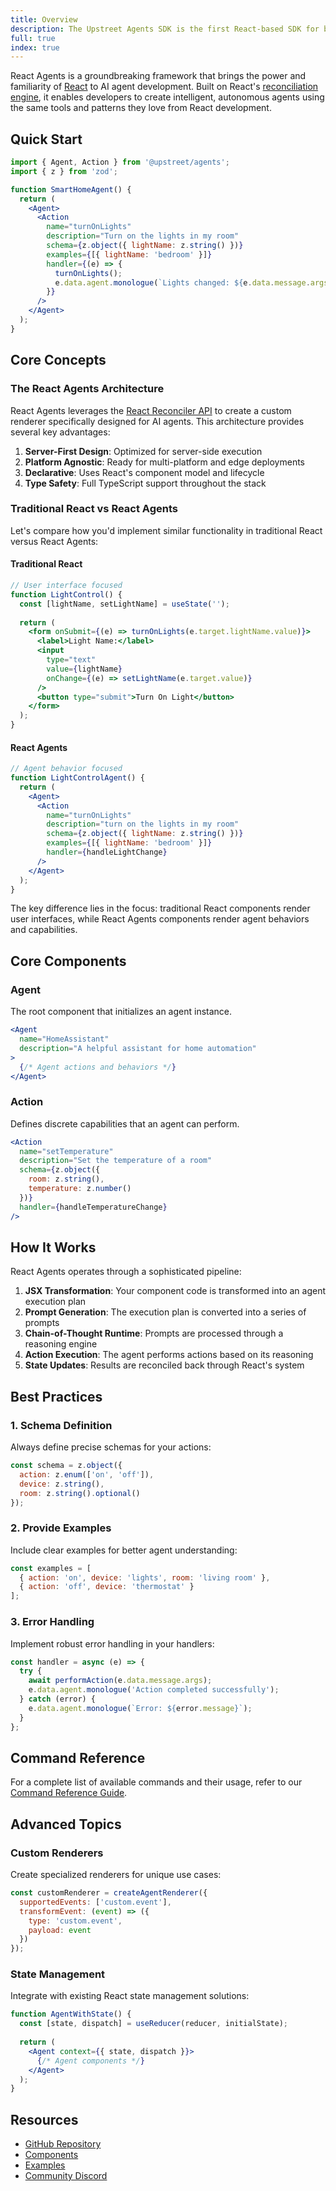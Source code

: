 ```yaml
---
title: Overview
description: The Upstreet Agents SDK is the first React-based SDK for building and deploying headless AI agents, locally and in the cloud.
full: true
index: true
---
```

 

<InlineTOC items={toc} />

React Agents is a groundbreaking framework that brings the power and familiarity of [React](https://react.dev) to AI agent development. Built on React's [reconciliation engine](https://github.com/facebook/react/blob/main/packages/react-reconciler/README.md), it enables developers to create intelligent, autonomous agents using the same tools and patterns they love from React development.

## Quick Start

```jsx
import { Agent, Action } from '@upstreet/agents';
import { z } from 'zod';

function SmartHomeAgent() {
  return (
    <Agent>
      <Action
        name="turnOnLights"
        description="Turn on the lights in my room"
        schema={z.object({ lightName: z.string() })}
        examples={[{ lightName: 'bedroom' }]}
        handler={(e) => {
          turnOnLights();
          e.data.agent.monologue(`Lights changed: ${e.data.message.args.lightName}`);
        }}
      />
    </Agent>
  );
}
```

## Core Concepts

### The React Agents Architecture

React Agents leverages the [React Reconciler API](https://github.com/facebook/react/blob/main/packages/react-reconciler/README.md) to create a custom renderer specifically designed for AI agents. This architecture provides several key advantages:

1. **Server-First Design**: Optimized for server-side execution
2. **Platform Agnostic**: Ready for multi-platform and edge deployments
3. **Declarative**: Uses React's component model and lifecycle
4. **Type Safety**: Full TypeScript support throughout the stack

### Traditional React vs React Agents

Let's compare how you'd implement similar functionality in traditional React versus React Agents:

#### Traditional React
```jsx
// User interface focused
function LightControl() {
  const [lightName, setLightName] = useState('');
  
  return (
    <form onSubmit={(e) => turnOnLights(e.target.lightName.value)}>
      <label>Light Name:</label>
      <input
        type="text"
        value={lightName}
        onChange={(e) => setLightName(e.target.value)}
      />
      <button type="submit">Turn On Light</button>
    </form>
  );
}
```

#### React Agents
```jsx
// Agent behavior focused
function LightControlAgent() {
  return (
    <Agent>
      <Action
        name="turnOnLights"
        description="turn on the lights in my room"
        schema={z.object({ lightName: z.string() })}
        examples={[{ lightName: 'bedroom' }]}
        handler={handleLightChange}
      />
    </Agent>
  );
}
```

The key difference lies in the focus: traditional React components render user interfaces, while React Agents components render agent behaviors and capabilities.

## Core Components

### Agent
The root component that initializes an agent instance.

```jsx
<Agent
  name="HomeAssistant"
  description="A helpful assistant for home automation"
>
  {/* Agent actions and behaviors */}
</Agent>
```

### Action
Defines discrete capabilities that an agent can perform.

```jsx
<Action
  name="setTemperature"
  description="Set the temperature of a room"
  schema={z.object({
    room: z.string(),
    temperature: z.number()
  })}
  handler={handleTemperatureChange}
/>
```

## How It Works

React Agents operates through a sophisticated pipeline:

1. **JSX Transformation**: Your component code is transformed into an agent execution plan
2. **Prompt Generation**: The execution plan is converted into a series of prompts
3. **Chain-of-Thought Runtime**: Prompts are processed through a reasoning engine
4. **Action Execution**: The agent performs actions based on its reasoning
5. **State Updates**: Results are reconciled back through React's system

## Best Practices

### 1. Schema Definition
Always define precise schemas for your actions:

```jsx
const schema = z.object({
  action: z.enum(['on', 'off']),
  device: z.string(),
  room: z.string().optional()
});
```

### 2. Provide Examples
Include clear examples for better agent understanding:

```jsx
const examples = [
  { action: 'on', device: 'lights', room: 'living room' },
  { action: 'off', device: 'thermostat' }
];
```

### 3. Error Handling
Implement robust error handling in your handlers:

```jsx
const handler = async (e) => {
  try {
    await performAction(e.data.message.args);
    e.data.agent.monologue('Action completed successfully');
  } catch (error) {
    e.data.agent.monologue(`Error: ${error.message}`);
  }
};
```

## Command Reference

For a complete list of available commands and their usage, refer to our [Command Reference Guide](/concepts/agents-sdk/command-reference).

## Advanced Topics

### Custom Renderers
Create specialized renderers for unique use cases:

```jsx
const customRenderer = createAgentRenderer({
  supportedEvents: ['custom.event'],
  transformEvent: (event) => ({
    type: 'custom.event',
    payload: event
  })
});
```

### State Management
Integrate with existing React state management solutions:

```jsx
function AgentWithState() {
  const [state, dispatch] = useReducer(reducer, initialState);
  
  return (
    <Agent context={{ state, dispatch }}>
      {/* Agent components */}
    </Agent>
  );
}
```

## Resources

- [GitHub Repository](https://github.com/upstreet/react-agents)
- [Components](/api/components)
- [Examples](/examples)
- [Community Discord](https://upstreet.ai/usdk-discord)